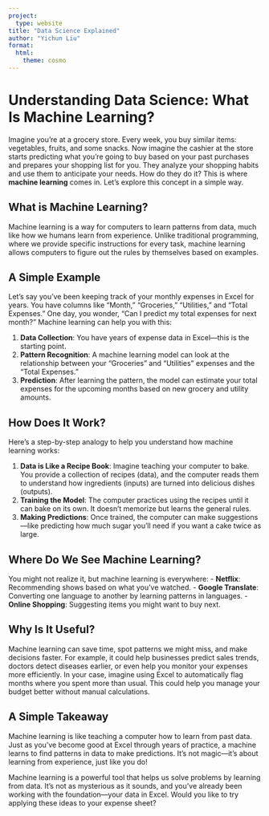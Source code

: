 ```yaml
---
project:
  type: website
title: "Data Science Explained"
author: "Yichun Liu"
format:
  html:
    theme: cosmo
---
```


# Understanding Data Science: What Is Machine Learning?

Imagine you’re at a grocery store. Every week, you buy similar items: vegetables, fruits, and some snacks. Now imagine the cashier at the store starts predicting what you’re going to buy based on your past purchases and prepares your shopping list for you. They analyze your shopping habits and use them to anticipate your needs. How do they do it? This is where **machine learning** comes in. Let’s explore this concept in a simple way.

## What is Machine Learning?

Machine learning is a way for computers to learn patterns from data, much like how we humans learn from experience. Unlike traditional programming, where we provide specific instructions for every task, machine learning allows computers to figure out the rules by themselves based on examples.

## A Simple Example

Let’s say you’ve been keeping track of your monthly expenses in Excel for years. You have columns like "Month," "Groceries," "Utilities," and "Total Expenses." One day, you wonder, “Can I predict my total expenses for next month?” Machine learning can help you with this:

1. **Data Collection**: You have years of expense data in Excel—this is the starting point.
2. **Pattern Recognition**: A machine learning model can look at the relationship between your "Groceries" and "Utilities" expenses and the "Total Expenses."
3. **Prediction**: After learning the pattern, the model can estimate your total expenses for the upcoming months based on new grocery and utility amounts.

## How Does It Work?

Here’s a step-by-step analogy to help you understand how machine learning works:

1. **Data is Like a Recipe Book**: Imagine teaching your computer to bake. You provide a collection of recipes (data), and the computer reads them to understand how ingredients (inputs) are turned into delicious dishes (outputs).
2. **Training the Model**: The computer practices using the recipes until it can bake on its own. It doesn’t memorize but learns the general rules.
3. **Making Predictions**: Once trained, the computer can make suggestions—like predicting how much sugar you’ll need if you want a cake twice as large.

## Where Do We See Machine Learning?

You might not realize it, but machine learning is everywhere:
- **Netflix**: Recommending shows based on what you’ve watched.
- **Google Translate**: Converting one language to another by learning patterns in languages.
- **Online Shopping**: Suggesting items you might want to buy next.

## Why Is It Useful?

Machine learning can save time, spot patterns we might miss, and make decisions faster. For example, it could help businesses predict sales trends, doctors detect diseases earlier, or even help you monitor your expenses more efficiently. In your case, imagine using Excel to automatically flag months where you spent more than usual. This could help you manage your budget better without manual calculations.

## A Simple Takeaway

Machine learning is like teaching a computer how to learn from past data. Just as you’ve become good at Excel through years of practice, a machine learns to find patterns in data to make predictions. It’s not magic—it’s about learning from experience, just like you do!

Machine learning is a powerful tool that helps us solve problems by learning from data. It’s not as mysterious as it sounds, and you’ve already been working with the foundation—your data in Excel. Would you like to try applying these ideas to your expense sheet?
